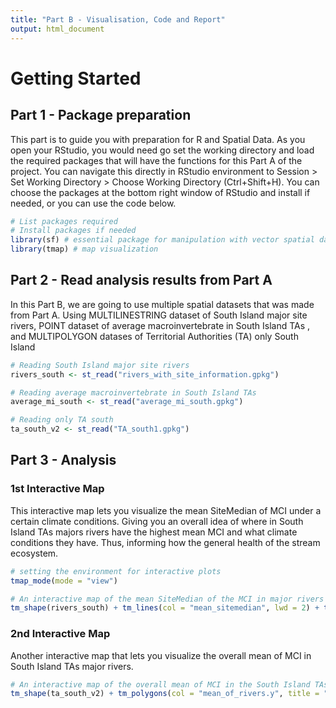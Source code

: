 ```yaml
---
title: "Part B - Visualisation, Code and Report"
output: html_document
---
```

# Getting Started

## Part 1 - Package preparation

This part is to guide you with preparation for R and Spatial Data. As you open your RStudio, you would need go set the working directory and load the required packages that will have the functions for this Part A of the project. You can navigate this directly in RStudio environment to Session > Set Working Directory > Choose Working Directory (Ctrl+Shift+H). You can choose the packages at the bottom right window of RStudio and install if needed, or you can use the code below.
```r
# List packages required
# Install packages if needed
library(sf) # essential package for manipulation with vector spatial data
library(tmap) # map visualization
```

## Part 2 - Read analysis results from Part A

In this Part B, we are going to use multiple spatial datasets that was made from Part A. Using MULTILINESTRING dataset of South Island major site rivers, POINT dataset of average macroinvertebrate in South Island TAs , and MULTIPOLYGON datases of Territorial Authorities (TA) only South Island
```r
# Reading South Island major site rivers 
rivers_south <- st_read("rivers_with_site_information.gpkg")

# Reading average macroinvertebrate in South Island TAs
average_mi_south <- st_read("average_mi_south.gpkg")

# Reading only TA south 
ta_south_v2 <- st_read("TA_south1.gpkg")
```

## Part 3 - Analysis

### 1st Interactive Map

This interactive map lets you visualize the mean SiteMedian of MCI under a certain climate conditions. Giving you an overall idea of where in South Island TAs majors rivers have the highest mean MCI and what climate conditions they have. Thus, informing how the general health of the stream ecosystem. 
```r
# setting the environment for interactive plots
tmap_mode(mode = "view")

# An interactive map of the mean SiteMedian of the MCI in major rivers as well as their climate conditions associated with
tm_shape(rivers_south) + tm_lines(col = "mean_sitemedian", lwd = 2) + tm_legend(title = "Mean of MCI by rivers") + tm_shape(average_mi_south) + tm_dots(col = "CLIMATE", size = 0.05, alpha = 0.8)
```

### 2nd Interactive Map

Another interactive map that lets you visualize the overall mean of MCI in South Island TAs major rivers.
```r
# An interactive map of the overall mean of MCI in the South Island TAs major rivers. 
tm_shape(ta_south_v2) + tm_polygons(col = "mean_of_rivers.y", title = "mean of MCI by TAs")
```

